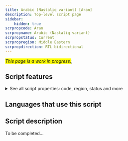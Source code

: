 ```yaml
---
title: Arabic (Nastaliq variant) [Aran]
description: Top-level script page
sidebar:
    hidden: true
scrpropcode: Aran
scrpropname: Arabic (Nastaliq variant)
scrpropstatus: Current
scrpropregion: Middle Eastern
scrpropdirection: RTL bidirectional
---
```


<span style='background-color:yellow'>_This page is a work in progress._</span>;


## Script features

<details>
<summary> See all script properties: code, region, status and more</summary>
<ScriptInfo />
</details>

## Languages that use this script

<WsList script='Aran' wsMax='5' />

## Script description

To be completed...

